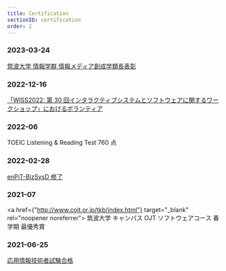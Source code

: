 ```yaml
---
title: Certification
sectionID: certification
order: 2
---
```



### 2023-03-24

<a href={gakurui_cho_award} target="_blank" rel="noopener noreferrer">
  筑波大学 情報学群 情報メディア創成学類長表彰
</a>

### 2022-12-16

<a href={wiss_pdf} target="_blank" rel="noopener noreferrer">
  「WISS2022: 第 30 回インタラクティブシステムとソフトウェアに関するワークショップ」におけるボランティア
</a>

### 2022-06

TOEIC Listening & Reading Test 760 点

### 2022-02-28

<a href={enpit_pdf} target="_blank" rel="noopener noreferrer">
  enPiT-BizSysD 修了
</a>

### 2021-07

<a href={"http://www.cojt.or.jp/tkb/index.html"} target="_blank" rel="noopener noreferrer">
  筑波大学 キャンパス OJT ソフトウェアコース
</a>
春学期 最優秀賞

### 2021-06-25

<a href={AP_pdf} target="_blank" rel="noopener noreferrer">
  応用情報技術者試験合格
</a>
